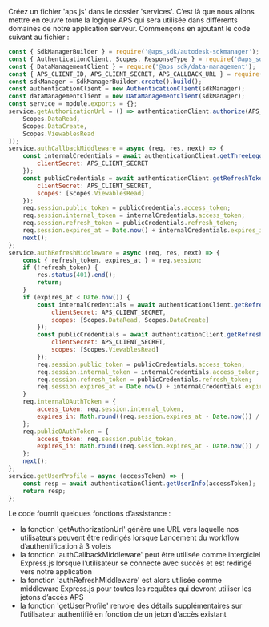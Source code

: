Créez un fichier 'aps.js' dans le dossier 'services'. C’est là que nous allons mettre en œuvre
toute la logique APS qui sera utilisée dans différents domaines de notre application serveur. Commençons
en ajoutant le code suivant au fichier :

```js title="services/aps.js"
const { SdkManagerBuilder } = require('@aps_sdk/autodesk-sdkmanager');
const { AuthenticationClient, Scopes, ResponseType } = require('@aps_sdk/authentication');
const { DataManagementClient } = require('@aps_sdk/data-management');
const { APS_CLIENT_ID, APS_CLIENT_SECRET, APS_CALLBACK_URL } = require('../config.js');
const sdkManager = SdkManagerBuilder.create().build();
const authenticationClient = new AuthenticationClient(sdkManager);
const dataManagementClient = new DataManagementClient(sdkManager);
const service = module.exports = {};
service.getAuthorizationUrl = () => authenticationClient.authorize(APS_CLIENT_ID, ResponseType.Code, APS_CALLBACK_URL, [
    Scopes.DataRead,
    Scopes.DataCreate,
    Scopes.ViewablesRead
]);
service.authCallbackMiddleware = async (req, res, next) => {
    const internalCredentials = await authenticationClient.getThreeLeggedToken(APS_CLIENT_ID, req.query.code, APS_CALLBACK_URL, {
        clientSecret: APS_CLIENT_SECRET
    });
    const publicCredentials = await authenticationClient.getRefreshToken(APS_CLIENT_ID, internalCredentials.refresh_token, {
        clientSecret: APS_CLIENT_SECRET,
        scopes: [Scopes.ViewablesRead]
    });
    req.session.public_token = publicCredentials.access_token;
    req.session.internal_token = internalCredentials.access_token;
    req.session.refresh_token = publicCredentials.refresh_token;
    req.session.expires_at = Date.now() + internalCredentials.expires_in * 1000;
    next();
};
service.authRefreshMiddleware = async (req, res, next) => {
    const { refresh_token, expires_at } = req.session;
    if (!refresh_token) {
        res.status(401).end();
        return;
    }
    if (expires_at < Date.now()) {
        const internalCredentials = await authenticationClient.getRefreshToken(APS_CLIENT_ID, refresh_token, {
            clientSecret: APS_CLIENT_SECRET,
            scopes: [Scopes.DataRead, Scopes.DataCreate]
        });
        const publicCredentials = await authenticationClient.getRefreshToken(APS_CLIENT_ID, internalCredentials.refresh_token, {
            clientSecret: APS_CLIENT_SECRET,
            scopes: [Scopes.ViewablesRead]
        });
        req.session.public_token = publicCredentials.access_token;
        req.session.internal_token = internalCredentials.access_token;
        req.session.refresh_token = publicCredentials.refresh_token;
        req.session.expires_at = Date.now() + internalCredentials.expires_in * 1000;
    }
    req.internalOAuthToken = {
        access_token: req.session.internal_token,
        expires_in: Math.round((req.session.expires_at - Date.now()) / 1000),
    };
    req.publicOAuthToken = {
        access_token: req.session.public_token,
        expires_in: Math.round((req.session.expires_at - Date.now()) / 1000),
    };
    next();
};
service.getUserProfile = async (accessToken) => {
    const resp = await authenticationClient.getUserInfo(accessToken);
    return resp;
};
```

Le code fournit quelques fonctions d’assistance :

- la fonction 'getAuthorizationUrl' génère une URL vers laquelle nos utilisateurs peuvent être redirigés lorsque
Lancement du workflow d’authentification à 3 volets
- la fonction 'authCallbackMiddleware' peut être utilisée comme intergiciel Express.js
lorsque l’utilisateur se connecte avec succès et est redirigé vers notre application
- la fonction 'authRefreshMiddleware' est alors utilisée comme middleware Express.js pour toutes les requêtes
qui devront utiliser les jetons d’accès APS
- la fonction 'getUserProfile' renvoie des détails supplémentaires sur l’utilisateur authentifié en fonction de
un jeton d’accès existant